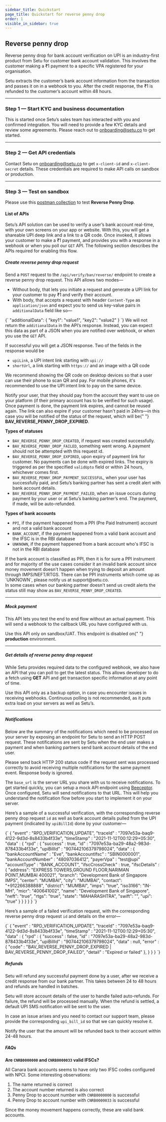 ```yaml
---
sidebar_title: Quickstart
page_title: Quickstart for reverse penny drop
order: 1
visible_in_sidebar: true
---
```


## Reverse penny drop

Reverse penny drop for bank account verification on UPI is an industry-first product from Setu for customer bank account validation. This involves the customer making a &#8377;1 payment to a specific VPA registered for your organisation.

Setu extracts the customer’s bank account information from the transaction and passes it on in a webhook to you. After the credit response, the &#8377;1 is refunded to the customer’s account within 48 hours.

<hr class="primary" />

### Step 1 — Start KYC and business documentation

This is started once Setu’s sales team has interacted with you and confirmed integration. You will need to provide a few KYC details and review some agreements. Please reach out to <a href="">onboarding@setu.co</a> to get started.

<hr class="primary" />

### Step 2 — Get API credentials

Contact Setu on <a href="">onboarding@setu.co</a> to get `x-client-id` and `x-client-secret` details. These credentials are required to make API calls on sandbox or production.

<hr class="primary" />

### Step 3 — Test on sandbox

Please use this <a href="https://documenter.getpostman.com/view/8675983/TzefBjTM#4f6b41e5-57d6-4981-8672-588424827bb3" target="_blank">postman collection</a> to test <strong>Reverse Penny Drop</strong>.

#### List of APIs

Setu’s API solution can be used to verify a user’s bank account real-time, with your own screens on your app or website. With this, you will get a shareable UPI deep link and a link to a QR code. Once invoked, it allows your customer to make a &#8377;1 payment, and provides you with a response in a webhook or when you poll our `GET` API. The following section describes the APIs required for enabling this flow.

##### Create reverse penny drop request

Send a `POST` request to the `/api/verify/ban/reverse/` endpoint to create a reverse penny drop request. This API allows two modes—

-   Without body, that lets you initiate a request and generate a UPI link for your customer to pay &#8377;1 and verify their account.
-   With body, that accepts a request with header `Content-Type` as `application/json` and expect you to send us key-value pairs in `additionalData` field like so—

<CodeBlockWithCopy language="json">
    {`
    "additionalData": {
        "key1": "value1",
        "key2": "value2"
    }
  `}
</CodeBlockWithCopy>

<Callout type="warning">
    We will not return the <code>additionalData</code> in the API’s response.
    Instead, you can expect this data as part of a JSON when you are notified
    over webhook, or when you use the <code>GET</code> API.
</Callout>
<br />

If successful you will get a JSON response. Two of the fields in the response would be

-   `upiLink`, a UPI intent link starting with `upi://`
-   `shortUrl`, a link starting with `https://` and an image with a QR code

We recommend showing the QR code on desktop devices so that a user can use their phone to scan QR and pay. For mobile phones, it's recommended to use the UPI intent link to pay on the same device.

<Callout type="tip">
    Notify your user, that they should pay from the account they want to use on
    your platform (if their primary account has to be verified for such usage).
</Callout>
<br />

<Callout type="warning">
    Once payment is done, the payment link expires, and cannot be reused again.
    The link can also expire if your customer hasn't paid in 24hrs—in this case
    you will be notified of the status of the request, which will be{" "}
    <b>BAV_REVERSE_PENNY_DROP_EXPIRED</b>.
</Callout>
<br />

<b>Types of statuses</b>

-   `BAV_REVERSE_PENNY_DROP_CREATED`, if request was created successfully.
-   `BAV_REVERSE_PENNY_DROP_FAILED`, something went wrong. A payment should not be attempted with this request id.
-   `BAV_REVERSE_PENNY_DROP_EXPIRED`, upon expiry of payment link for customer. No payments can be done with expired links. The expiry is triggered as per the specified `validUpto` field or within 24 hours, whichever comes first.
-   `BAV_REVERSE_PENNY_DROP_PAYMENT_SUCCESSFUL`, when your user has successfully paid, and Setu’s banking partner has sent a credit alert with bank account details.
-   `BAV_REVERSE_PENNY_DROP_PAYMENT_FAILED`, when an issue occurs during payment by your user or at Setu’s banking partner’s end. The payment, if made, will be auto-refunded.

<b>Types of bank accounts</b>

-   `PPI`, if the payment happened from a PPI (Pre Paid Instrument) account and not a valid bank account
-   `BANK_ACCOUNT`, if the payment happened from a valid bank account and the IFSC is in the RBI database
-   `UNKNOWN`, if the payment happened from a bank account who's IFSC is not in the RBI database

<Callout type="tip">
    If the bank account is classified as PPI, then it is for sure a PPI
    instrument and for majority of the use cases consider it an invalid bank
    account since money movement doesn't happen when trying to deposit an amount
    through IMPS/NEFT/RTGS. There can be PPI instruments which come up as
    `UNKNOWN`, please notify us at support@setu.co.
</Callout>

<br />

<Callout type="warning">
    In some cases when our banking partner doesn't send us credit alerts the
    status still may show as <code>BAV_REVERSE_PENNY_DROP_CREATED</code>.
</Callout>

<hr class="tertiary" />

##### Mock payment

This API lets you test the end to end flow without an actual payment. This will send a webhook to the callback URL you have configured with us.

<Callout type="warning">
    Use this API only on sandbox/UAT. This endpoint is disabled on{" "}
    <b>production</b> environment.
</Callout>
<br />

<hr class="tertiary" />

##### Get details of reverse penny drop request

While Setu provides required data to the configured webhook, we also have an API that you can poll to get the latest status. This allows developer to do a fetch using <b>GET</b> API and get transaction specific information at any point of time.

<Callout type="tip">
    Use this API only as a backup option, in case you encounter issues in
    receiving webhooks. Continuous polling is not recommended, as it puts extra
    load on your servers as well as Setu’s.
</Callout>
<br />

<hr class="tertiary" />

##### Notifications

Below are the summary of the notifications which need to be processed on your server by exposing an endpoint for Setu to send an HTTP POST request. These notifications are sent by Setu when the end user makes a payment and when banking partners send bank account details of the end user.

<Callout type="tip">
    Please send back HTTP 200 status code if the request sent was processed
    correctly to avoid receiving multiple notifications for the same payment
    event. Response body is ignored.
</Callout>
<br />

The `base_url` is the server URL you share with us to receive notifications.
To get started quickly, you can setup a mock API endpoint using <a href="https://beeceptor.com/" target="_blank">Beeceptor</a>. Once configured, Setu will send notifications to that URL. This will help you understand the notification flow before you start to implement it on your server.

Here’s a sample of a successful verification, with the corresponding reverse penny drop request `id` as well as bank account details pulled from the UPI payment (indicated by `upiBillId`) done by your customer—

<CodeBlockWithCopy language="json">
    {`
    {
        "event"     : "RPD_VERIFICATION_UPDATE", 	
        "traceId"   : "7097e53a-baq9-4122-9d3d-8s8433b4f33e",
        "timeStamp" : "2021-11-12T00:12:29+05:30",
        "data"        : {
              "rpd" : {
                  "success"   : true,
                  "id"        : "7097e53a-ba29-48a2-983d-878433b4f33e",
                  "upiBillId" : "907442106379798024",
                  "data"      : {
                      "bankAccountName"   : "Eve",
                      "bankAccountIfsc"   : "SBIN0000001",
                      "bankAccountNumber" : "48097036412",
                      "payerVpa"          : "test@upi"
                      "accountType"       : "BANK_ACCOUNT",
                      "ifscCrossCheck"    : true,
                      "ifscDetails"       : {
                          "address": "EXPRESS TOWERS,GROUND FLOOR,NARIMAN POINT,MUMBAI 400021",
                          "branch": "Development Bank of Singapore IMPS",
                          "center": "MUMBAI",
                          "city": "MUMBAI",
                          "contact": "+912266388888",
                          "district": "MUMBAI",
                          "imps": "true",
                          "iso3166": "IN-MH",
                          "micr": "400641002",
                          "name": "Development Bank of Singapore",
                          "neft": "true",
                          "rtgs": "true",
                          "state": "MAHARASHTRA",
                          "swift": "",
                          "upi": "true"
                      }
                  }
              }
        }
    }
  `}
</CodeBlockWithCopy>

Here’s a sample of a failed verification request, with the corresponding reverse penny drop request `id` and details on the error—

<CodeBlockWithCopy language="json">
    {`
    {
        "event"     : "RPD_VERIFICATION_UPDATE", 	
        "traceId"   : "7097e53a-baq9-4122-9d3d-8s8433b4f33e",
        "timeStamp" : "2021-11-12T00:12:29+05:30",
        "data"      : {
            "rpd" : {
                "success"   : false,
                "id"        : "7097e53a-ba29-48a2-983d-878433b4f33e",
                "upiBillId" : "907442106379798024",
                "data"      : null,
                "error"     : {
                    "code"   : "BAV_REVERSE_PENNY_DROP_EXPIRED | BAV_REVERSE_PENNY_DROP_FAILED", 
                    "detail" : "Expired or failed"
                },
            }
        }
    }
  `}
</CodeBlockWithCopy>

##### Refunds

Setu will refund any successful payment done by a user, after we receive a credit response from our bank partner. This takes between 24 to 48 hours and refunds are handled in batches.

Setu will store account details of the user to handle failed auto-refunds. For failure, the refund will be processed manually. When the refund is settled, a default UPI SMS notification will be sent to the user.

In case an issue arises and you need to contact our support team, please provide the corresponding `upi_bill_id` so that we can quickly resolve it.

<Callout type="tip">
    Notify the user that the amount will be refunded back to their account
    within 24-48 hours.
</Callout>

<br />

##### FAQs

**Are `CNRB0000000` and `CNRB0000033` valid IFSCs?**

All Canara bank accounts seems to have only two IFSC codes configured with NPCI. Some interesting observations:

1. The name returned is correct
2. The account number returned is also correct
3. Penny Drop to account number with `CNRB0000000` is successful
4. Penny Drop to account number with `CNRB0000033` is successful

Since the money movement happens correctly, these are valid bank accounts.

<WasPageHelpful />
